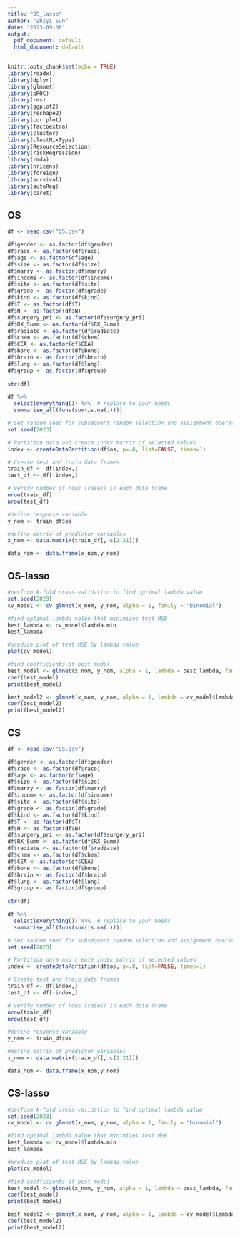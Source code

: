 ```yaml
---
title: "OS_lasso"
author: "Zhiyi Sun"
date: "2023-09-08"
output:
  pdf_document: default
  html_document: default
---
```


```r
knitr::opts_chunk$set(echo = TRUE)
library(readxl)
library(dplyr)
library(glmnet)
library(pROC)
library(rms)
library(ggplot2)
library(reshape2)
library(corrplot)
library(factoextra)
library(cluster)
library(clustMixType)
library(ResourceSelection)
library(riskRegression)
library(rmda)
library(nricens)
library(foreign)
library(survival)
library(autoReg)
library(caret)
```

## OS

```r
df <- read.csv("OS.csv")

df$gender <- as.factor(df$gender)
df$race <- as.factor(df$race)
df$age <- as.factor(df$age)
df$size <- as.factor(df$size)
df$marry <- as.factor(df$marry)
df$income <- as.factor(df$income)
df$site <- as.factor(df$site)
df$grade <- as.factor(df$grade)
df$kind <- as.factor(df$kind)
df$T <- as.factor(df$T)
df$N <- as.factor(df$N)
df$surgery_pri <- as.factor(df$surgery_pri)
df$RX_Summ <- as.factor(df$RX_Summ)
df$radiate <- as.factor(df$radiate)
df$chem <- as.factor(df$chem)
df$CEA <- as.factor(df$CEA)
df$bone <- as.factor(df$bone)
df$brain <- as.factor(df$brain)
df$lung <- as.factor(df$lung)
df$group <- as.factor(df$group)
  
str(df)

df %>%
  select(everything()) %>%  # replace to your needs
  summarise_all(funs(sum(is.na(.))))
```

```r
# Set random seed for subsequent random selection and assignment operations
set.seed(2023)

# Partition data and create index matrix of selected values
index <- createDataPartition(df$os, p=.8, list=FALSE, times=1)

# Create test and train data frames
train_df <- df[index,]
test_df <- df[-index,]

# Verify number of rows (cases) in each data frame
nrow(train_df)
nrow(test_df)

#define response variable
y_nom <- train_df$os

#define matrix of predictor variables
x_nom <- data.matrix(train_df[, c(2:21)])

data_nom <- data.frame(x_nom,y_nom)
```

## OS-lasso

```r
#perform k-fold cross-validation to find optimal lambda value
set.seed(2023)
cv_model <- cv.glmnet(x_nom, y_nom, alpha = 1, family = "binomial")

#find optimal lambda value that minimizes test MSE
best_lambda <- cv_model$lambda.min
best_lambda

#produce plot of test MSE by lambda value
plot(cv_model) 
```

```r
#find coefficients of best model
best_model <- glmnet(x_nom, y_nom, alpha = 1, lambda = best_lambda, family = binomial())
coef(best_model)
print(best_model)
```

```r
best_model2 <- glmnet(x_nom, y_nom, alpha = 1, lambda = cv_model$lambda.1se, family = binomial())
coef(best_model2)
print(best_model2)
```

## CS

```r
df <- read.csv("CS.csv")

df$gender <- as.factor(df$gender)
df$race <- as.factor(df$race)
df$age <- as.factor(df$age)
df$size <- as.factor(df$size)
df$marry <- as.factor(df$marry)
df$income <- as.factor(df$income)
df$site <- as.factor(df$site)
df$grade <- as.factor(df$grade)
df$kind <- as.factor(df$kind)
df$T <- as.factor(df$T)
df$N <- as.factor(df$N)
df$surgery_pri <- as.factor(df$surgery_pri)
df$RX_Summ <- as.factor(df$RX_Summ)
df$radiate <- as.factor(df$radiate)
df$chem <- as.factor(df$chem)
df$CEA <- as.factor(df$CEA)
df$bone <- as.factor(df$bone)
df$brain <- as.factor(df$brain)
df$lung <- as.factor(df$lung)
df$group <- as.factor(df$group)
  
str(df)

df %>%
  select(everything()) %>%  # replace to your needs
  summarise_all(funs(sum(is.na(.))))
```

```r
# Set random seed for subsequent random selection and assignment operations
set.seed(2023)

# Partition data and create index matrix of selected values
index <- createDataPartition(df$os, p=.8, list=FALSE, times=1)

# Create test and train data frames
train_df <- df[index,]
test_df <- df[-index,]

# Verify number of rows (cases) in each data frame
nrow(train_df)
nrow(test_df)

#define response variable
y_nom <- train_df$os

#define matrix of predictor variables
x_nom <- data.matrix(train_df[, c(2:21)])

data_nom <- data.frame(x_nom,y_nom)
```

## CS-lasso

```r
#perform k-fold cross-validation to find optimal lambda value
set.seed(2023)
cv_model <- cv.glmnet(x_nom, y_nom, alpha = 1, family = "binomial")

#find optimal lambda value that minimizes test MSE
best_lambda <- cv_model$lambda.min
best_lambda

#produce plot of test MSE by lambda value
plot(cv_model) 
```

```r
#find coefficients of best model
best_model <- glmnet(x_nom, y_nom, alpha = 1, lambda = best_lambda, family = binomial())
coef(best_model)
print(best_model)
```

```r
best_model2 <- glmnet(x_nom, y_nom, alpha = 1, lambda = cv_model$lambda.1se, family = binomial())
coef(best_model2)
print(best_model2)
```

